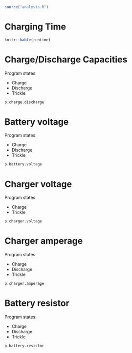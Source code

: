 ```r
source("analysis.R")
```

# Charging Time

```r
knitr::kable(runtime)
```

# Charge/Discharge Capacities

Program states:

  * Charge
  * Discharge
  * Trickle

```r
p.charge.discharge
```

# Battery voltage

Program states:

  * Charge
  * Discharge
  * Trickle

```r
p.battery.voltage
```

# Charger voltage

Program states:

  * Charge
  * Trickle

```r
p.charger.voltage
```

# Charger amperage

Program states:

  * Charge
  * Discharge
  * Trickle

```r
p.charger.amperage
```

# Battery resistor

Program states:

  * Charge
  * Discharge
  * Trickle

```r
p.battery.resistor
```